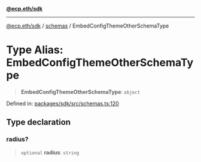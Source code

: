 [**@ecp.eth/sdk**](/sdk-reference/index.mdx)

***

[@ecp.eth/sdk](/sdk-reference/index.mdx) / [schemas](/sdk-reference/schemas/index.mdx) / EmbedConfigThemeOtherSchemaType

# Type Alias: EmbedConfigThemeOtherSchemaType

> **EmbedConfigThemeOtherSchemaType**: `object`

Defined in: [packages/sdk/src/schemas.ts:120](https://github.com/ecp-eth/comments-monorepo/blob/main/packages/sdk/src/schemas.ts#L120)

## Type declaration

### radius?

> `optional` **radius**: `string`
